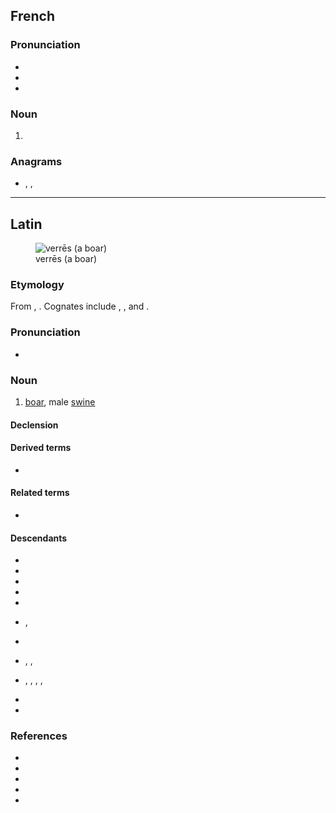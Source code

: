 {{also|vèrres}}
==French==

===Pronunciation===
* {{fr-IPA}}
* {{homophones|fr|vair|vairs|verre|vers|vert|verts}}
* {{rhymes|fr|ɛʁ}}

===Noun===
{{head|fr|noun plural form|g=m}}

# {{plural of|fr|verre}}

===Anagrams===
* {{l|fr|resver}}, {{l|fr|revers}}, {{l|fr|verser}}

----

==Latin==
[[Image:Sus scrofa in Belgium Luc Viatour.JPG|thumb|verrēs (a boar)]]

===Etymology===
From {{der|la|ine-pro|*wers-}}, {{m|ine-pro|*wr̥s-||male}}. Cognates include {{cog|sa|वृषन्|tr=vṛ́ṣan}}, {{m|sa|वृष}}, {{cog|grc|ἄρσην}} and {{cog|lt|ver̃šis}}.

===Pronunciation===
* {{la-IPA|verrēs}}

===Noun===
{{la-noun|verrēs<3>|g=m}}

# [[boar]], male [[swine]]

====Declension====
{{la-ndecl|verrēs<3>}}

====Derived terms====
* {{l|la|verrīnus}}

====Related terms====
* {{l|la|verrūca}}

====Descendants====
{{top2}}
* {{desc|ast|bracu}}
* {{desc|fr|verrat}}
* {{desc|fur|viru}}
* {{desc|it|verro}}
* {{desc|nrf|véthot}}
* {{desc|pt|barrão}}, {{l|pt|varrão}}
{{mid2}}
* {{desc|ro|vier}}
* {{desc|rm|ver}}, {{l|rm|verr}}, {{l|rm|vier}}
* {{desc|sc|berre}}, {{l|sc|berri}}, {{l|sc|erri}}, {{l|sc|erre}}, {{l|sc|verre}}
* {{desc|scn|verru}}
* {{desc|es|verraco}}
{{bottom}}

===References===
* {{R:L&S}}
* {{R:Elementary Lewis}}
* {{R:du Cange}}
* {{R:Gaffiot}}
* {{R:Peck}}